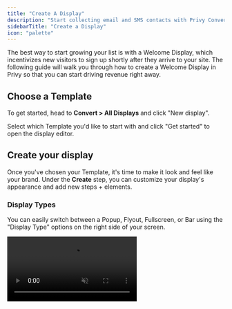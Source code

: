 ```yaml
---
title: "Create A Display"
description: "Start collecting email and SMS contacts with Privy Convert."
sidebarTitle: "Create a Display"
icon: "palette"
---
```


The best way to start growing your list is with a Welcome Display, which incentivizes new visitors to sign up shortly after they arrive to your site. The following guide will walk you through how to create a Welcome Display in Privy so that you can start driving revenue right away.

## Choose a Template

To get started, head to **Convert > All Displays** and click "New display".&#x20;

Select which Template you'd like to start with and click "Get started" to open the display editor.

## Create your display

Once you've chosen your Template, it's time to make it look and feel like your brand. Under the **Create** step, you can customize your display's appearance and add new steps + elements.

### Display Types

You can easily switch between a Popup, Flyout, Fullscreen, or Bar using the "Display Type" options on the right side of your screen.

<video autoPlay muted loop playsInline className="add-element-video" src="/images/displays/change-display-type.mp4" />

<Info>
  For help creating display types such as [Spin To Win](https://privy.mintlify.app/docs/learn/displays/classic-designer/spin-to-win), [Landing Pages](https://privy.mintlify.app/docs/learn/displays/classic-designer/landing-page), and [Embedded Forms](https://privy.mintlify.app/docs/learn/displays/classic-designer/embedded-form), please reference their dedicated resources.
</Info>

### Customize your display's appearance

Change your display's layout, background color, size, padding, and more by using the controls on the right side of your screen.

Make sure you customize each step of your display! Jump between your display's Steps, Thank You Page, and Tab on the bar at the bottom of the editor. You can also toggle between desktop and mobile preview here.

As you edit your display, use the "Match Styles" tool to copy size, layout, font styles, and colors between your steps.

<video autoPlay muted loop playsInline className="match-styles-video" src="/images/displays/match-styles.mp4" />

### Add new elements

To add new form fields (i.e., Name or Phone Number) or to add new elements (i.e., an image or text box) click on the blue plus sign which appears as you hover over your display.

To rearrange elements, drag and drop them as shown below.

<video autoPlay muted loop playsInline className="add-element-video" src="/images/displays/add-element.mp4" />

### Edit existing elements

To edit an existing form field or element, click directly on it and manage its appearance and settings using the controls on the right side of your screen.

### Add and delete steps

To add a new step to your display, click the **Add Step** button at the bottom of the editor. You'll be prompted to specify what information you'd like to collect on this new step.

You can drag and drop your steps to reorder them, if necessary. To delete or duplicate a step, click on the 3 dots beside it.

<video autoPlay muted loop playsInline className="add-step-video" src="/images/displays/add-step.mp4" />

### Manage your Tab

A tab is a great way for your audience to manually trigger your display if they haven't already signed up. To manage your tab's appearance and visibility, click on Tab at the bottom of your screen.&#x20;

Choose which devices you'd like your display visible on, as well as its position, on the right side of the screen. To edit the text + font, click directly on your tab in the editor!

## Target the right audience

When you're happy with your display's design, you'll want to head over to **Settings** to make sure it's showing to the right people at the right time. Privy will have our default best practices in place, but you're more than welcome to tweak them to fit your business' needs.

<img height="200" src="/images/displays/display-settings.png" />

### Basic Settings

* **Triggers and Visibility** determines when and how the display appears for the visitor.

* **Audience Targeting** allows you to specify what visitors will be able to see the display.

* **Scheduling** determines how long the display will run for.

* The **Coupon** setting allows you to attach a coupon code that you would like to deliver to new sign-ups. [Learn more about Coupon Codes.](https://privy.mintlify.app/docs/learn/content/coupon-codes)

### Advanced Settings

Our Advanced Settings allow you to have even more control over your display's behavior:

* **Sign Up Rules** control how often a contact can sign up for your display. *By default, this is set to limit 1 signup per contact.*

* The **Opt-In** setting allows you to choose between our Single Opt-In and Double Opt-In methods. *By default, this is set to Single Opt-In.* Learn more about Double Opt-In here.

* Use the **Sync Integrations** setting to automatically sync your sign ups to your preferred ESP.

* **Profile Attributes** allows you to automatically collect data from new sign ups, without needing them to fill out a form field. Learn more.

[Learn more about Privy's Settings and Audience Targeting.](https://privy.mintlify.app/docs/learn/displays/settings-overview)

## Set up After Sign Up Emails and Texts

In the **Follow-Up** step, you will have the optional (but recommended) actions of creating and publishing [After Sign Up emails and texts](https://privy.mintlify.app/docs/learn/automations/after-signup-email-text). This is a great way to confirm your new contact's sign up and deliver their coupon code.

<video autoPlay muted loop playsInline className="after-signup-video" src="/images/displays/publish-aftersignup.mp4" />

## Launch your display

Once you've created your display, customized your settings, and reviewed your follow-up actions, it's time to make it live on your site. Click **Activate** and get ready to start seeing results!

<Tip>
  You can still make changes to your display's appearance, settings, or follow-up actions once it is published by clicking **Update Live Display** in the editor.
</Tip>

### Reporting

After you activate your display, you can review its performance at any time in the **Reporting** tab. [Learn more about Privy Convert Reporting.](https://privy.mintlify.app/docs/learn/displays/reporting-overview)

<img height="200" src="/images/displays/convert-reporting.png" />